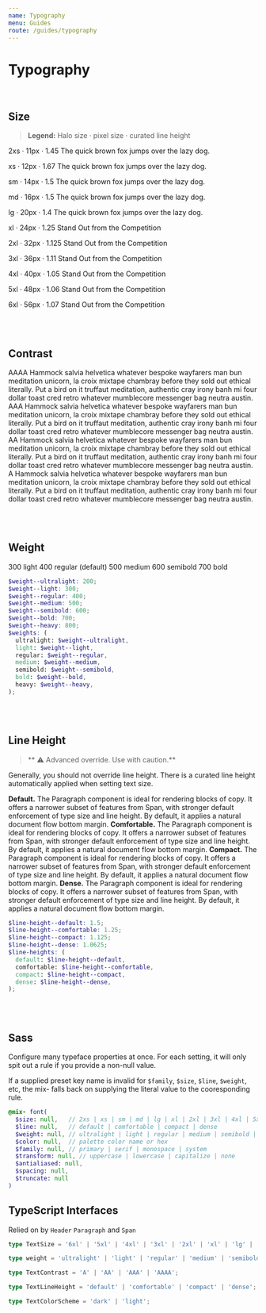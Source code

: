 ```yaml
---
name: Typography
menu: Guides
route: /guides/typography
---
```



# Typography

<br />

## Size

> **Legend:** Halo size &middot; pixel size &middot; curated line height

<Playground>
  <Span contrast="A" monospace>2xs &middot; 11px &middot; 1.45</Span>
  <Paragraph size="2xs">
    The quick brown fox jumps over the lazy dog.
  </Paragraph>

  <Span contrast="A" monospace>xs &middot; 12px &middot; 1.67</Span>
  <Paragraph size="xs">
    The quick brown fox jumps over the lazy dog.
  </Paragraph>

  <Span contrast="A" monospace>sm &middot; 14px &middot; 1.5</Span>
  <Paragraph size="sm">
    The quick brown fox jumps over the lazy dog.
  </Paragraph>

  <Span contrast="A" monospace>md &middot; 16px &middot; 1.5</Span>
  <Paragraph size="md">
    The quick brown fox jumps over the lazy dog.
  </Paragraph>

  <Span contrast="A" monospace>lg &middot; 20px &middot; 1.4</Span>
  <Paragraph size="lg">
    The quick brown fox jumps over the lazy dog.
  </Paragraph>

  <Span contrast="A" monospace>xl &middot; 24px &middot; 1.25</Span>
  <Paragraph size="xl">
    Stand Out from the Competition
  </Paragraph>

  <Span contrast="A" monospace>2xl &middot; 32px &middot; 1.125</Span>
  <Paragraph size="2xl">
    Stand Out from the Competition
  </Paragraph>

  <Span contrast="A" monospace>3xl &middot; 36px &middot; 1.11</Span>
  <Paragraph size="3xl">
    Stand Out from the Competition
  </Paragraph>

  <Span contrast="A" monospace>4xl &middot; 40px &middot; 1.05</Span>
  <Paragraph size="4xl">
    Stand Out from the Competition
  </Paragraph>

  <Span contrast="A" monospace>5xl &middot; 48px &middot; 1.06</Span>
  <Paragraph size="5xl">
    Stand Out from the Competition
  </Paragraph>

  <Span contrast="A" monospace>6xl &middot; 56px &middot; 1.07</Span>
  <Paragraph size="6xl" flow={false}>
    Stand Out from the Competition
  </Paragraph>
</Playground>

<br /><br />

## Contrast

<Playground>
  <Box maxWidth="600px">
    <Paragraph contrast="AAAA">
      <Span monospace semibold block>AAAA</Span>
      Hammock salvia helvetica whatever bespoke wayfarers man bun meditation unicorn, la croix mixtape chambray before they sold out ethical literally. Put a bird on it truffaut meditation, authentic cray irony banh mi four dollar toast cred retro whatever mumblecore messenger bag neutra austin.
    </Paragraph>
    <Paragraph contrast="AAA">
      <Span monospace semibold block>AAA</Span>
      Hammock salvia helvetica whatever bespoke wayfarers man bun meditation unicorn, la croix mixtape chambray before they sold out ethical literally. Put a bird on it truffaut meditation, authentic cray irony banh mi four dollar toast cred retro whatever mumblecore messenger bag neutra austin.
    </Paragraph>
    <Paragraph contrast="AA">
      <Span monospace semibold block>AA</Span>
      Hammock salvia helvetica whatever bespoke wayfarers man bun meditation unicorn, la croix mixtape chambray before they sold out ethical literally. Put a bird on it truffaut meditation, authentic cray irony banh mi four dollar toast cred retro whatever mumblecore messenger bag neutra austin.
    </Paragraph>
    <Paragraph contrast="A">
      <Span monospace semibold block>A</Span>
      Hammock salvia helvetica whatever bespoke wayfarers man bun meditation unicorn, la croix mixtape chambray before they sold out ethical literally. Put a bird on it truffaut meditation, authentic cray irony banh mi four dollar toast cred retro whatever mumblecore messenger bag neutra austin.
    </Paragraph>
  </Box>
</Playground>


<br /><br />

## Weight

<Playground>
  <Span weight="light" block>300 light</Span>
  <Span weight="regular" block>400 regular (default)</Span>
  <Span weight="medium" block>500 medium</Span>
  <Span weight="semibold" block>600 semibold</Span>
  <Span weight="bold" block>700 bold</Span>
</Playground>

```scss
$weight--ultralight: 200;
$weight--light: 300;
$weight--regular: 400;
$weight--medium: 500;
$weight--semibold: 600;
$weight--bold: 700;
$weight--heavy: 800;
$weights: (
  ultralight: $weight--ultralight,
  light: $weight--light,
  regular: $weight--regular,
  medium: $weight--medium,
  semibold: $weight--semibold,
  bold: $weight--bold,
  heavy: $weight--heavy,
);
```

<br /><br />

## Line Height

> ** ⚠️ Advanced override. Use with caution.**

Generally, you should not override line height. There is a curated line height automatically applied when setting text size.

<Playground>
  <Box maxWidth="600px">
    <Paragraph>
      <strong>Default.</strong> The Paragraph component is ideal for rendering blocks of copy. It offers a narrower subset of features from Span, with stronger default enforcement of type size and line height. By default, it applies a natural document flow bottom margin.
    </Paragraph>
    <Paragraph lineHeight="comfortable">
      <strong>Comfortable.</strong> The Paragraph component is ideal for rendering blocks of copy. It offers a narrower subset of features from Span, with stronger default enforcement of type size and line height. By default, it applies a natural document flow bottom margin.
    </Paragraph>
    <Paragraph lineHeight="compact">
      <strong>Compact.</strong> The Paragraph component is ideal for rendering blocks of copy. It offers a narrower subset of features from Span, with stronger default enforcement of type size and line height. By default, it applies a natural document flow bottom margin.
    </Paragraph>
    <Paragraph lineHeight="dense">
      <strong>Dense.</strong> The Paragraph component is ideal for rendering blocks of copy. It offers a narrower subset of features from Span, with stronger default enforcement of type size and line height. By default, it applies a natural document flow bottom margin.
    </Paragraph>
  </Box>
</Playground>

```scss
$line-height--default: 1.5;
$line-height--comfortable: 1.25;
$line-height--compact: 1.125;
$line-height--dense: 1.0625;
$line-heights: (
  default: $line-height--default,
  comfortable: $line-height--comfortable,
  compact: $line-height--compact,
  dense: $line-height--dense,
);
```

<br /><br />

## Sass

Configure many typeface properties at once. For each setting, it will only spit out a rule if you provide a non-null value.

If a supplied preset key name is invalid for `$family`, `$size`, `$line`, `$weight`, etc,
the mix- falls back on supplying the literal value to
the cooresponding rule.

```scss
@mix- font(
  $size: null,   // 2xs | xs | sm | md | lg | xl | 2xl | 3xl | 4xl | 5xl | 6xl
  $line: null,   // default | comfortable | compact | dense
  $weight: null, // ultralight | light | regular | medium | semibold | bold
  $color: null,  // palette color name or hex
  $family: null, // primary | serif | monospace | system
  $transform: null, // uppercase | lowercase | capitalize | none
  $antialiased: null,
  $spacing: null,
  $truncate: null
)
```


## TypeScript Interfaces

Relied on by `Header` `Paragraph` and `Span`

```ts
type TextSize = '6xl' | '5xl' | '4xl' | '3xl' | '2xl' | 'xl' | 'lg' | 'md' | 'sm' | 'xs' | '2xs';

type weight = 'ultralight' | 'light' | 'regular' | 'medium' | 'semibold' | 'bold';

type TextContrast = 'A' | 'AA' | 'AAA' | 'AAAA';

type TextLineHeight = 'default' | 'comfortable' | 'compact' | 'dense';

type TextColorScheme = 'dark' | 'light';
```

